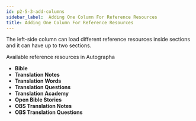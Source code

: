 ```yaml
---
id: p2-5-3-add-columns
sidebar_label:  Adding One Column For Reference Resources
title: Adding One Column For Reference Resources
---
```


The left-side column can load different reference resources inside sections and it can have up to two sections. 

Available reference resources in Autographa

- **Bible**
- **Translation Notes**
- **Translation Words**
- **Translation Questions**
- **Translation Academy**
- **Open Bible Stories**
- **OBS Translation Notes**
- **OBS Translation Questions**